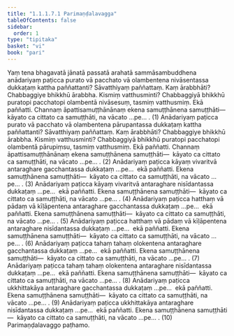```yaml
---
title: "1.1.1.7.1 Parimaṇḍalavagga"
tableOfContents: false
sidebar:
  order: 1
type: "tipitaka"
basket: "vi"
book: "pari"
---
```



<DynamicBreadcrumb />

<Division number="150" book="pari" e="ch" v="5" p="43">

<Paragraph number="239" book="pari">
Yaṃ tena bhagavatā jānatā passatā arahatā sammāsambuddhena anādariyaṃ paṭicca purato vā pacchato vā olambentena nivāsentassa dukkaṭaṃ kattha paññattanti? Sāvatthiyaṃ paññattaṃ. Kaṃ ārabbhāti? Chabbaggiye bhikkhū ārabbha. Kismiṃ vatthusminti? Chabbaggiyā bhikkhū puratopi pacchatopi olambentā nivāsesuṃ, tasmiṃ vatthusmiṃ. Ekā paññatti. Channaṃ āpattisamuṭṭhānānaṃ ekena samuṭṭhānena samuṭṭhāti—  kāyato ca cittato ca samuṭṭhāti, na vācato …pe… . (1)
</Paragraph>

<Paragraph number="240" book="pari">
Anādariyaṃ paṭicca purato vā pacchato vā olambentena pārupantassa dukkaṭaṃ kattha paññattanti? Sāvatthiyaṃ paññattaṃ. Kaṃ ārabbhāti? Chabbaggiye bhikkhū ārabbha. Kismiṃ vatthusminti? Chabbaggiyā bhikkhū puratopi pacchatopi olambentā pārupiṃsu, tasmiṃ vatthusmiṃ. Ekā paññatti. Channaṃ āpattisamuṭṭhānānaṃ ekena samuṭṭhānena samuṭṭhāti—  kāyato ca cittato ca samuṭṭhāti, na vācato …pe… . (2)
</Paragraph>

<Paragraph number="241" book="pari">
Anādariyaṃ paṭicca kāyaṃ vivaritvā antaraghare gacchantassa dukkaṭaṃ …pe…  ekā paññatti. Ekena samuṭṭhānena samuṭṭhāti—  kāyato ca cittato ca samuṭṭhāti, na vācato …pe… . (3)
</Paragraph>

<Paragraph number="242" book="pari">
Anādariyaṃ paṭicca kāyaṃ vivaritvā antaraghare nisīdantassa dukkaṭaṃ …pe…  ekā paññatti. Ekena samuṭṭhānena samuṭṭhāti—  kāyato ca cittato ca samuṭṭhāti, na vācato …pe… . (4)
</Paragraph>

<Paragraph number="243" book="pari">
Anādariyaṃ paṭicca hatthaṃ vā pādaṃ vā kīḷāpentena antaraghare gacchantassa dukkaṭaṃ …pe…  ekā paññatti. Ekena samuṭṭhānena samuṭṭhāti—  kāyato ca cittato ca samuṭṭhāti, na vācato …pe… . (5)
</Paragraph>

<Paragraph number="244" book="pari">
Anādariyaṃ paṭicca hatthaṃ vā pādaṃ vā kīḷāpentena antaraghare nisīdantassa dukkaṭaṃ …pe…  ekā paññatti. Ekena samuṭṭhānena samuṭṭhāti—  kāyato ca cittato ca samuṭṭhāti, na vācato …pe… . (6)
</Paragraph>

<Paragraph number="245" book="pari">
Anādariyaṃ paṭicca tahaṃ tahaṃ olokentena antaraghare gacchantassa dukkaṭaṃ …pe…  ekā paññatti. Ekena samuṭṭhānena samuṭṭhāti—  kāyato ca cittato ca samuṭṭhāti, na vācato …pe… . (7)
</Paragraph>

<Paragraph number="246" book="pari">
Anādariyaṃ paṭicca tahaṃ tahaṃ olokentena antaraghare nisīdantassa dukkaṭaṃ …pe…  ekā paññatti. Ekena samuṭṭhānena samuṭṭhāti—  kāyato ca cittato ca samuṭṭhāti, na vācato …pe… . (8)
</Paragraph>

<Paragraph number="247" book="pari">
Anādariyaṃ paṭicca ukkhittakāya antaraghare gacchantassa dukkaṭaṃ …pe…  ekā paññatti. Ekena samuṭṭhānena samuṭṭhāti—  kāyato ca cittato ca samuṭṭhāti, na vācato …pe… . (9)
</Paragraph>

<Paragraph number="248" book="pari">
Anādariyaṃ paṭicca ukkhittakāya antaraghare nisīdantassa dukkaṭaṃ …pe…  ekā paññatti. Ekena samuṭṭhānena samuṭṭhāti—  kāyato ca cittato ca samuṭṭhāti, na vācato …pe… . (10)

</Paragraph>
</Division>

<Paragraph number="249" type="center" book="pari">
Parimaṇḍalavaggo paṭhamo.
</Paragraph>